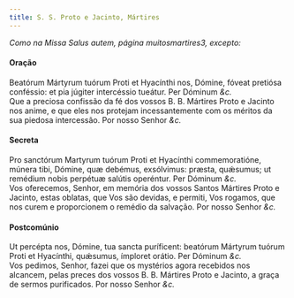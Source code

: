 ```yaml
---
title: S. S. Proto e Jacinto, Mártires
---
```


<em>Como na Missa Salus autem, página muitosmartires3, excepto:</em>

<h4 class="text-center">Oração</h4>
<div class="grid grid-cols-2 gap-5">
  <span class="text-justify">
    Beatórum Mártyrum tuórum Proti et Hyacínthi nos, Dómine, fóveat pretiósa
    conféssio: et pia júgiter intercéssio tueátur. Per Dóminum <em>&c.</em>
  </div>
  <span class="text-justify">
    Que a preciosa confissão da fé dos vossos B. B. Mártires Proto e Jacinto nos
    anime, e que eles nos protejam incessantemente com os méritos da sua piedosa
    intercessão. Por nosso Senhor <em>&c.</em>
  </span>
</div>

<h4 class="text-center">Secreta</h4>
<div class="grid grid-cols-2 gap-5">
  <span class="text-justify">
    Pro sanctórum Martyrum tuórum Proti et Hyacínthi commemoratióne, múnera
    tibi, Dómine, quæ debémus, exsólvimus: præsta, quǽsumus; ut remédium nobis
    perpétuæ salútis operéntur. Per Dóminum <em>&c.</em>
  </div>
  <span class="text-justify">
    Vos oferecemos, Senhor, em memória dos vossos Santos Mártires Proto e
    Jacinto, estas oblatas, que Vos são devidas, e permiti, Vos rogamos, que nos
    curem e proporcionem o remédio da salvação. Por nosso Senhor <em>&c.</em>
  </span>
</div>

<h4 class="text-center">Postcomúnio</h4>
<div class="grid grid-cols-2 gap-5">
  <span class="text-justify">
    Ut percépta nos, Dómine, tua sancta puríficent: beatórum Mártyrum tuórum
    Proti et Hyacínthi, quǽsumus, ímploret orátio. Per Dóminum <em>&c.</em>
  </div>
  <span class="text-justify">
    Vos pedimos, Senhor, fazei que os mystérios agora recebidos nos alcancem,
    pelas preces dos vossos B. B. Mártires Proto e Jacinto, a graça de sermos
    purificados. Por nosso Senhor <em>&c.</em>
  </span>
</div>
